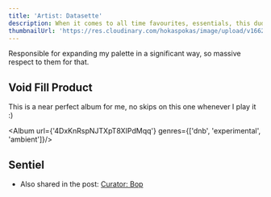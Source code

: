 ```yaml
---
title: 'Artist: Datasette'
description: When it comes to all time favourites, essentials, this dude is right up there with the likes of bop.
thumbnailUrl: 'https://res.cloudinary.com/hokaspokas/image/upload/v1662309546/goosebumpsfm/datassette.jpg'
---
```


Responsible for expanding my palette in a significant way, so massive respect to them for that.

## Void Fill Product
This is a near perfect album for me, no skips on this one whenever I play it :)

<Album url={'4DxKnRspNJTXpT8XIPdMqq'} genres={['dnb', 'experimental', 'ambient']}/>

## Sentiel
- Also shared in the post: <a href='/curated/curator-bop'>Curator: Bop</a>

<Track url={'29YAK3zURYvDu5D51Doqc9'} genres={['braindance', 'gooey']} blurb='It is pretty hard to pick a favourite track from this EP!'/>